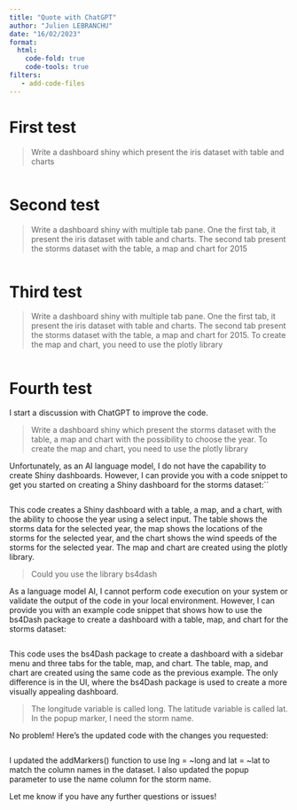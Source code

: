 ```yaml
---
title: "Quote with ChatGPT"
author: "Julien LEBRANCHU"
date: "16/02/2023"
format:
  html: 
    code-fold: true
    code-tools: true
filters:
   - add-code-files
---
```


# First test

> Write a dashboard shiny which present the iris dataset with table and charts


::: {add-from=chatgpt-quote1.R}

```.R
```

:::

# Second test

> Write a dashboard shiny with multiple tab pane. One the first tab, it present the iris dataset with table and charts. The second tab present the storms dataset with the table, a map and chart for 2015

::: {add-from=chatgpt-quote2.R}

```.R
```

:::


# Third test

> Write a dashboard shiny with multiple tab pane. One the first tab, it present the iris dataset with table and charts. The second tab present the storms dataset with the table, a map and chart for 2015. To create the map and chart, you need to use the plotly library


::: {add-from=chatgpt-quote3.R}

```.R
```

:::

# Fourth test

I start a discussion with ChatGPT to improve the code.

> Write a dashboard shiny  which present the storms dataset with the table, a map and chart with the possibility to choose the year. To create the map and chart, you need to use the plotly library

Unfortunately, as an AI language model, I do not have the capability to create Shiny dashboards. However, I can provide you with a code snippet to get you started on creating a Shiny dashboard for the storms dataset:``

::: {add-from=chatgpt-quote4-1.R}

```.R
```

:::

This code creates a Shiny dashboard with a table, a map, and a chart, with the ability to choose the year using a select input. The table shows the storms data for the selected year, the map shows the locations of the storms for the selected year, and the chart shows the wind speeds of the storms for the selected year. The map and chart are created using the plotly library.


> Could you use the library bs4dash

As a language model AI, I cannot perform code execution on your system or validate the output of the code in your local environment. However, I can provide you with an example code snippet that shows how to use the bs4Dash package to create a dashboard with a table, map, and chart for the storms dataset:

::: {add-from=chatgpt-quote4-2.R}

```.R
```

:::

This code uses the bs4Dash package to create a dashboard with a sidebar menu and three tabs for the table, map, and chart. The table, map, and chart are created using the same code as the previous example. The only difference is in the UI, where the bs4Dash package is used to create a more visually appealing dashboard.

> The longitude variable is called long. The latitude variable is called lat. In the popup marker, I need the storm name.

No problem! Here's the updated code with the changes you requested:

::: {add-from=chatgpt-quote4-3.R}

```.R
```

:::

I updated the addMarkers() function to use lng = ~long and lat = ~lat to match the column names in the dataset. I also updated the popup parameter to use the name column for the storm name.

Let me know if you have any further questions or issues!